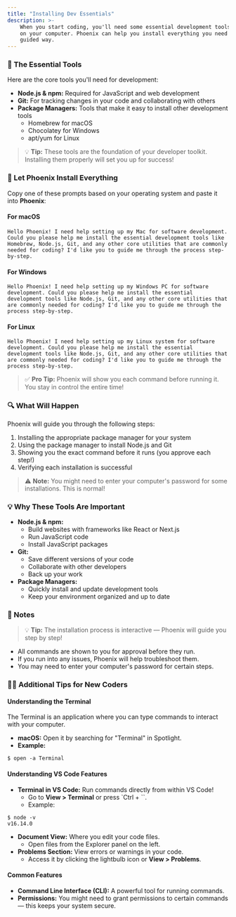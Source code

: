```yaml
---
title: "Installing Dev Essentials"
description: >-
    When you start coding, you'll need some essential development tools installed
    on your computer. Phoenix can help you install everything you need in a safe,
    guided way.
---
```


### 🧰 The Essential Tools

Here are the core tools you'll need for development:

-   **Node.js & npm:** Required for JavaScript and web development
-   **Git:** For tracking changes in your code and collaborating with others
-   **Package Managers:** Tools that make it easy to install other development tools
    -   Homebrew for macOS
    -   Chocolatey for Windows
    -   apt/yum for Linux

> 💡 **Tip:** These tools are the foundation of your developer toolkit. Installing them properly will set you up for success!

### 🚀 Let Phoenix Install Everything

Copy one of these prompts based on your operating system and paste it into **Phoenix**:

#### For macOS

```
Hello Phoenix! I need help setting up my Mac for software development. Could you please help me install the essential development tools like Homebrew, Node.js, Git, and any other core utilities that are commonly needed for coding? I'd like you to guide me through the process step-by-step.
```

#### For Windows

```
Hello Phoenix! I need help setting up my Windows PC for software development. Could you please help me install the essential development tools like Node.js, Git, and any other core utilities that are commonly needed for coding? I'd like you to guide me through the process step-by-step.
```

#### For Linux

```
Hello Phoenix! I need help setting up my Linux system for software development. Could you please help me install the essential development tools like Node.js, Git, and any other core utilities that are commonly needed for coding? I'd like you to guide me through the process step-by-step.
```

> ✅ **Pro Tip:** Phoenix will show you each command before running it. You stay in control the entire time!

### 🔍 What Will Happen

Phoenix will guide you through the following steps:

1. Installing the appropriate package manager for your system
2. Using the package manager to install Node.js and Git
3. Showing you the exact command before it runs (you approve each step!)
4. Verifying each installation is successful

> ⚠️ **Note:** You might need to enter your computer's password for some installations. This is normal!

### 💡 Why These Tools Are Important

-   **Node.js & npm:**
    -   Build websites with frameworks like React or Next.js
    -   Run JavaScript code
    -   Install JavaScript packages
-   **Git:**
    -   Save different versions of your code
    -   Collaborate with other developers
    -   Back up your work
-   **Package Managers:**
    -   Quickly install and update development tools
    -   Keep your environment organized and up to date

### 🧩 Notes

> 💡 **Tip:** The installation process is interactive — Phoenix will guide you step by step!

-   All commands are shown to you for approval before they run.
-   If you run into any issues, Phoenix will help troubleshoot them.
-   You may need to enter your computer's password for certain steps.

### 🧑‍💻 Additional Tips for New Coders

#### Understanding the Terminal

The Terminal is an application where you can type commands to interact with your computer.

-   **macOS:** Open it by searching for "Terminal" in Spotlight.
-   **Example:**

```
$ open -a Terminal
```

#### Understanding VS Code Features

-   **Terminal in VS Code:** Run commands directly from within VS Code!
    -   Go to **View > Terminal** or press \`Ctrl + \`\`.
    -   Example:

```
$ node -v
v16.14.0
```

-   **Document View:** Where you edit your code files.
    -   Open files from the Explorer panel on the left.
-   **Problems Section:** View errors or warnings in your code.
    -   Access it by clicking the lightbulb icon or **View > Problems**.

#### Common Features

-   **Command Line Interface (CLI):** A powerful tool for running commands.
-   **Permissions:** You might need to grant permissions to certain commands — this keeps your system secure.
